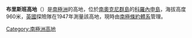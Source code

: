 {{unreferenced|time=2013-11-20T09:06:34+00:00}}
{{Coord|60|36|S|45|38|W|source:GNIS|display=title}}

'''布里斯班高地'''（{{lang-en|Brisbane Heights}}）是[[南極洲|南極洲]]的高地，位於[[南奧克尼群島|南奧克尼群島]]的[[科羅內申島|科羅內申島]]，海拔高度960米，[[英國|英國]]探險隊在1947年測量該高地，現時由[[南極條約體系|南極條約體系]]管理。

{{Antarctica-geo-stub}}
[[Category:南極洲高地|Category:南極洲高地]]